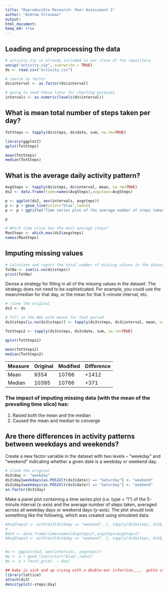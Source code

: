 ```yaml
---
title: "Reproducible Research: Peer Assessment 1"
author: "Andrew Strasman"
output: 
html_document:
keep_md: true
---
```



## Loading and preprocessing the data

```r
# activity.zip is already included in our clone of the repository 
unzip("activity.zip", overwrite = TRUE)
ds <- read.csv("activity.csv")

# coerce to factor
ds$interval <- as.factor(ds$interval)

# going to need these later for charting purposes
intervals <- as.numeric(levels(ds$interval))

```


## What is mean total number of steps taken per day?

```r
TotSteps <- tapply(ds$steps, ds$date, sum, na.rm=TRUE)

library(ggplot2)
qplot(TotSteps)

mean(TotSteps)
median(TotSteps)
```


## What is the average daily activity pattern?

```r

AvgSteps <- tapply(ds$steps, ds$interval, mean, na.rm=TRUE)
ds2 <- data.frame(time=names(AvgSteps),avgsteps=AvgSteps)

p <- ggplot(ds2, aes(intervals, avgsteps))
p <- p + geom_line(color="blue",lwd=2)
p <- p + ggtitle("Time series plot of the average number of steps taken")

p

```

```r
# Which time slice has the most average steps?
MaxSteps <- which.max(ds2$avgsteps)
names(MaxSteps)
```

## Imputing missing values

```r
# Calculate and report the total number of missing values in the dataset (i.e. the total number of rows with NAs)
TotNa <- sum(is.na(ds$steps))
print(TotNa)
```


Devise a strategy for filling in all of the missing values in the dataset. The strategy does not need to be sophisticated. For example, you could use the mean/median for that day, or the mean for that 5-minute interval, etc.

```r
# clone the original
ds3 <- ds

# fill in the NAs with means for that period
ds3$steps[is.na(ds3$steps)] <- tapply(ds3$steps, ds3$interval, mean, na.rm = TRUE)

```


```r
TotSteps2 <- tapply(ds3$steps, ds3$date, sum, na.rm=TRUE)

qplot(TotSteps2)

mean(TotSteps2)
median(TotSteps2)
```

Measure | Original | Modified | Difference
--------|----------|----------|------------
Mean    |   9354  |   10766  |   +1412  
Median  |   10395  |   10766  |    +371

### The impact of imputing missing data (with the mean of the prevailing time slice) has:
1. Raised both the mean and the median
2. Caused the mean and median to converge


## Are there differences in activity patterns between weekdays and weekends?

Create a new factor variable in the dataset with two levels -- "weekday" and "weekend" indicating whether a given date is a weekday or weekend day.

```r
# clone the original
ds3$day <- "weekday"
ds3$day[weekdays(as.POSIXlt(ds3$date)) == "Saturday"] <- "weekend"
ds3$day[weekdays(as.POSIXlt(ds3$date)) == "Saturday"] <- "weekend"
as.factor(ds3$day)

```

Make a panel plot containing a time series plot (i.e. type = "l") of the 5-minute interval (x-axis) and the average number of steps taken, averaged across all weekday days or weekend days (y-axis). The plot should look something like the following, which was created using simulated data:

```r
#AvgSteps2 <- with(ds3[ds3$day == "weekend", ], tapply(ds3$steps, ds3$interval, mean))
#
#ds4 <- data.frame(time=names(AvgSteps2),avgsteps=AvgSteps2)
#AvgSteps3 <- with(ds3[ds3$day == "weekend", ], tapply(ds3$steps, ds3$interval, mean))


#p <- ggplot(ds4, aes(intervals, avgsteps))
#p <- p + geom_line(color="blue",lwd=2)
#p <- p + facet_grid(. ~ day)

## baby is sick and up crying with a double-ear infection,,,,  gotta call this a night...
library(lattice)
attach(ds3)
densityplot(~steps|day)

```


